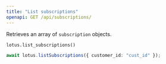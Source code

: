 ```yaml
---
title: "List subscriptions"
openapi: GET /api/subscriptions/
---
```


Retrieves an array of `subscription` objects.

<CodeGroup>

```py Python
lotus.list_subscriptions()
```

```ts Typescript
await lotus.listSubscriptions({ customer_id: "cust_id" });
```

</CodeGroup>
